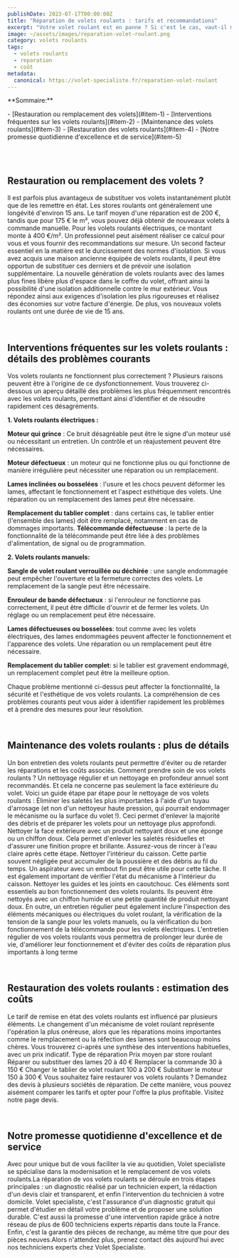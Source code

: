 ```yaml
---
publishDate: 2023-07-17T00:00:00Z
title: "Réparation de volets roulants : tarifs et recommandations"
excerpt: "Votre volet roulant est en panne ? Si c'est le cas, vaut-il mieux le faire soi-même ou pas ? Et quel est le coût ? Nous répondons à ces questions dans cet article."
image: ~/assets/images/reparation-volet-roulant.png
category: volets roulants
tags:
  - volets roulants
  - reparation
  - coût
metadata:
  canonical: https://volet-specialiste.fr/reparation-volet-roulant
---
```


<div>

<p>**Sommaire:**</p>
- [Restauration ou remplacement des volets](#item-1)
- [Interventions fréquentes sur les volets roulants](#item-2)
- [Maintenance des volets roulants](#item-3)
- [Restauration des volets roulants](#item-4)
- [Notre promesse quotidienne d'excellence et de service](#item-5)
</div>

<a id="item-1"></a>
<br />
<br />

## Restauration ou remplacement des volets ?

Il est parfois plus avantageux de substituer vos volets instantanément plutôt que de les remettre en état. Les stores roulants ont généralement une longévité d'environ 15 ans. Le tarif moyen d'une réparation est de 200 €, tandis que pour 175 € le m², vous pouvez déjà obtenir de nouveaux volets à commande manuelle.
Pour les volets roulants électriques, ce montant monte à 400 €/m². Un professionnel peut aisément réaliser ce calcul pour vous et vous fournir des recommandations sur mesure.
Un second facteur essentiel en la matière est le durcissement des normes d'isolation. Si vous avez acquis une maison ancienne équipée de volets roulants, il peut être opportun de substituer ces derniers et de prévoir une isolation supplémentaire. La nouvelle génération de volets roulants avec des lames plus fines libère plus d'espace dans le coffre du volet, offrant ainsi la possibilité d'une isolation additionnelle contre le mur extérieur.
Vous répondez ainsi aux exigences d'isolation les plus rigoureuses et réalisez des économies sur votre facture d'énergie. De plus, vos nouveaux volets roulants ont une durée de vie de 15 ans.

<a id="item-2"></a>
<br />

## Interventions fréquentes sur les volets roulants : détails des problèmes courants

Vos volets roulants ne fonctionnent plus correctement ? Plusieurs raisons peuvent être à l'origine de ce dysfonctionnement. Vous trouverez ci-dessous un aperçu détaillé des problèmes les plus fréquemment rencontrés avec les volets roulants, permettant ainsi d'identifier et de résoudre rapidement ces désagréments.

**1. Volets roulants électriques :**

**Moteur qui grince** : Ce bruit désagréable peut être le signe d'un moteur usé ou nécessitant un entretien. Un contrôle et un réajustement peuvent être nécessaires.

**Moteur défectueux** : un moteur qui ne fonctionne plus ou qui fonctionne de manière irrégulière peut nécessiter une réparation ou un remplacement.

**Lames inclinées ou bosselées** : l'usure et les chocs peuvent déformer les lames, affectant le fonctionnement et l'aspect esthétique des volets. Une réparation ou un remplacement des lames peut être nécessaire.

**Remplacement du tablier complet** : dans certains cas, le tablier entier (l'ensemble des lames) doit être remplacé, notamment en cas de dommages importants. **Télécommande défectueuse** : la perte de la fonctionnalité de la télécommande peut être liée à des problèmes d'alimentation, de signal ou de programmation.

**2. Volets roulants manuels:**

**Sangle de volet roulant verrouillée ou déchirée** : une sangle endommagée peut empêcher l'ouverture et la fermeture correctes des volets. Le remplacement de la sangle peut être nécessaire.

**Enrouleur de bande défectueux** : si l'enrouleur ne fonctionne pas correctement, il peut être difficile d'ouvrir et de fermer les volets. Un réglage ou un remplacement peut être nécessaire.

**Lames défectueuses ou bosselées**: tout comme avec les volets électriques, des lames endommagées peuvent affecter le fonctionnement et l'apparence des volets. Une réparation ou un remplacement peut être nécessaire.

**Remplacement du tablier complet**: si le tablier est gravement endommagé, un remplacement complet peut être la meilleure option.

Chaque problème mentionné ci-dessus peut affecter la fonctionnalité, la sécurité et l'esthétique de vos volets roulants. La compréhension de ces problèmes courants peut vous aider à identifier rapidement les problèmes et à prendre des mesures pour leur résolution.

<a id="item-3"></a>
<br />

## Maintenance des volets roulants : plus de détails

Un bon entretien des volets roulants peut permettre d'éviter ou de retarder les réparations et les coûts associés. Comment prendre soin de vos volets roulants ? Un nettoyage régulier et un nettoyage en profondeur annuel sont recommandés. Et cela ne concerne pas seulement la face extérieure du volet.
Voici un guide étape par étape pour le nettoyage de vos volets roulants :
Éliminer les saletés les plus importantes à l'aide d'un tuyau d'arrosage (et non d'un nettoyeur haute pression, qui pourrait endommager le mécanisme ou la surface du volet !). Ceci permet d'enlever la majorité des débris et de préparer les volets pour un nettoyage plus approfondi. Nettoyer la face extérieure avec un produit nettoyant doux et une éponge ou un chiffon doux. Cela permet d'enlever les saletés résiduelles et d'assurer une finition propre et brillante. Assurez-vous de rincer à l'eau claire après cette étape. Nettoyer l'intérieur du caisson. Cette partie souvent négligée peut accumuler de la poussière et des débris au fil du temps. Un aspirateur avec un embout fin peut être utile pour cette tâche. Il est également important de vérifier l'état du mécanisme à l'intérieur du caisson. Nettoyer les guides et les joints en caoutchouc. Ces éléments sont essentiels au bon fonctionnement des volets roulants. Ils peuvent être nettoyés avec un chiffon humide et une petite quantité de produit nettoyant doux.
En outre, un entretien régulier peut également inclure l'inspection des éléments mécaniques ou électriques du volet roulant, la vérification de la tension de la sangle pour les volets manuels, ou la vérification du bon fonctionnement de la télécommande pour les volets électriques.
L'entretien régulier de vos volets roulants vous permettra de prolonger leur durée de vie, d'améliorer leur fonctionnement et d'éviter des coûts de réparation plus importants à long terme

<a id="item-4"></a>
<br />

## Restauration des volets roulants : estimation des coûts

Le tarif de remise en état des volets roulants est influencé par plusieurs éléments. Le changement d'un mécanisme de volet roulant représente l'opération la plus onéreuse, alors que les réparations moins importantes comme le remplacement ou la réfection des lames sont beaucoup moins chères. Vous trouverez ci-après une synthèse des interventions habituelles, avec un prix indicatif.
Type de réparation Prix moyen par store roulant Réparer ou substituer des lames 20 à 40 € Remplacer la commande 30 à 150 € Changer le tablier de volet roulant 100 à 200 € Substituer le moteur 150 à 300 € Vous souhaitez faire restaurer vos volets roulants ? Demandez des devis à plusieurs sociétés de réparation. De cette manière, vous pouvez aisément comparer les tarifs et opter pour l'offre la plus profitable. Visitez notre page devis.

<a id="item-5"></a>
<br />
## Notre promesse quotidienne d'excellence et de service

Avec pour unique but de vous faciliter la vie au quotidien, Volet specialiste se spécialise dans la modernisation et le remplacement de vos volets roulants.La réparation de vos volets roulants se déroule en trois étapes principales : un diagnostic réalisé par un technicien expert, la rédaction d'un devis clair et transparent, et enfin l'intervention du technicien à votre domicile. Volet specialiste, c'est l'assurance d'un diagnostic gratuit qui permet d'étudier en détail votre problème et de proposer une solution durable. C'est aussi la promesse d'une intervention rapide grâce à notre réseau de plus de 600 techniciens experts répartis dans toute la France. Enfin, c'est la garantie des pièces de rechange, au même titre que pour des pièces neuves.Alors n'attendez plus, prenez contact dès aujourd'hui avec nos techniciens experts chez Volet Specialiste.
